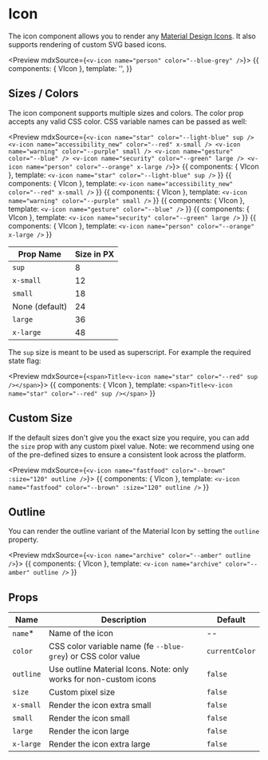 
<Meta title='Icon' component={VIcon} />

# Icon

The icon component allows you to render any [Material Design Icons](https://material.io/icons). It also supports rendering of custom SVG based icons.

<Preview mdxSource={`<v-icon name="person" color="--blue-grey" />`}>
	<Story name='intro' height='40px'>{{
	components: { VIcon },
	template: '<v-icon name="person" color="--blue-grey" />',
	}}</Story>
</Preview>

## Sizes / Colors

The icon component supports multiple sizes and colors. The color prop accepts any valid CSS color. CSS variable names can be passed as well:

<Preview mdxSource={`
<v-icon name="star" color="--light-blue" sup />
<v-icon name="accessibility_new" color="--red" x-small />
<v-icon name="warning" color="--purple" small />
<v-icon name="gesture" color="--blue" />
<v-icon name="security" color="--green" large />
<v-icon name="person" color="--orange" x-large />
`}>
	<Story name="sup" height="60px">
		{{
			components: { VIcon },
			template: `<v-icon name="star" color="--light-blue" sup />`
		}}
	</Story>
	<Story name="x-small" height="60px">
		{{
			components: { VIcon },
			template: `<v-icon name="accessibility_new" color="--red" x-small />`
		}}
	</Story>
	<Story name="small" height="60px">
		{{
			components: { VIcon },
			template: `<v-icon name="warning" color="--purple" small />`
		}}
	</Story>
	<Story name="default" height="60px">
		{{
			components: { VIcon },
			template: `<v-icon name="gesture" color="--blue" />`
		}}
	</Story>
	<Story name="large" height="60px">
		{{
			components: { VIcon },
			template: `<v-icon name="security" color="--green" large />`
		}}
	</Story>
	<Story name="x-large" height="60px">
		{{
			components: { VIcon },
			template: `<v-icon name="person" color="--orange" x-large />`
		}}
	</Story>
</Preview>

| Prop Name      | Size in PX |
|----------------|------------|
| `sup`          | 8          |
| `x-small`      | 12         |
| `small`        | 18         |
| None (default) | 24         |
| `large`        | 36         |
| `x-large`      | 48         |

The `sup` size is meant to be used as superscript. For example the required state flag:

<Preview mdxSource={`
<span>Title<v-icon name="star" color="--red" sup /></span>
`}>
	<Story name="inline-sup" height="30px">
		{{
			components: { VIcon },
			template: `<span>Title<v-icon name="star" color="--red" sup /></span>`
		}}
	</Story>
</Preview>

## Custom Size
If the default sizes don't give you the exact size you require, you can add the `size` prop with any
custom pixel value. Note: we recommend using one of the pre-defined sizes to ensure a consistent look
across the platform.

<Preview mdxSource={`
<v-icon name="fastfood" color="--brown" :size="120" outline />
`}>
	<Story name="custom-size" height="120px">
		{{
			components: { VIcon },
			template: `<v-icon name="fastfood" color="--brown" :size="120" outline />`
		}}
	</Story>
</Preview>

## Outline
You can render the outline variant of the Material Icon by setting the `outline` property.

<Preview mdxSource={`
<v-icon name="archive" color="--amber" outline />
`}>
	<Story name="outline" height="24px">
		{{
			components: { VIcon },
			template: `<v-icon name="archive" color="--amber" outline />`
		}}
	</Story>
</Preview>

## Props
| Name      | Description                                                       | Default        |
|-----------|-------------------------------------------------------------------|----------------|
| `name`*   | Name of the icon                                                  | --             |
| `color`   | CSS color variable name (fe `--blue-grey`) or CSS color value     | `currentColor` |
| `outline` | Use outline Material Icons. Note: only works for non-custom icons | `false`        |
| `size`    | Custom pixel size                                                 | `false`        |
| `x-small` | Render the icon extra small                                       | `false`        |
| `small`   | Render the icon small                                             | `false`        |
| `large`   | Render the icon large                                             | `false`        |
| `x-large` | Render the icon extra large                                       | `false`        |

